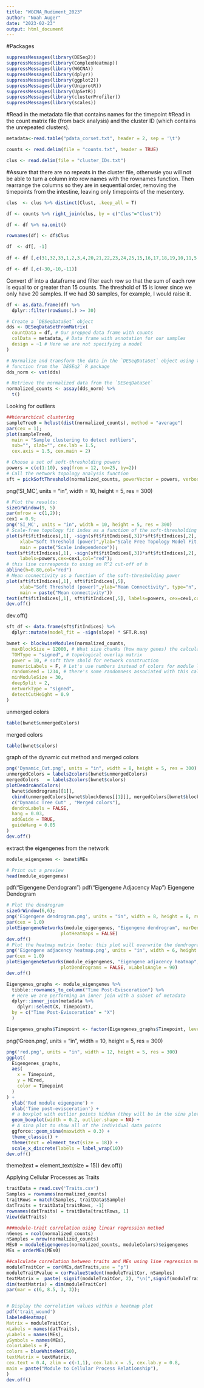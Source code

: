 ```yaml
---
title: "WGCNA_Rudiment_2023"
author: "Noah Auger"
date: "2023-02-23"
output: html_document
---
```




#Packages
```r
suppressMessages(library(DESeq2))
suppressMessages(library(ComplexHeatmap))
suppressMessages(library(WGCNA))
suppressMessages(library(dplyr))
suppressMessages(library(ggplot2))
suppressMessages(library(UniprotR))
suppressMessages(library(UpSetR))
suppressMessages(library(clusterProfiler))
suppressMessages(library(scales))
```





#Read in the metadata file that contains names for the timepoint 
#Read in the count matrix file (from back analysis) and the cluster ID (which contains the unrepeated clusters).
```r
metadata<-read.table("pdata_corset.txt", header = 2, sep = '\t')

counts <- read.delim(file = "counts.txt", header = TRUE)

clus <- read.delim(file = "cluster_IDs.txt")
```


#Assure that there are no repeats in the cluster file, otherwsie you will not be able to turn a column into row names with the rownames function. Then rearrange the columns so they are in sequential order, removing the timepoints from the intestine, leaving only timepoints of the mesentery.
```r
clus  <- clus %>% distinct(Clust, .keep_all = T) 

df <- counts %>% right_join(clus, by = c("Clus"="Clust"))

df <- df %>% na.omit() 

rownames(df) <- df$Clus

df  <- df[, -1]
 
df <- df [,c(31,32,33,1,2,3,4,20,21,22,23,24,25,15,16,17,18,19,10,11,5,6,7,8,9,12,13,14,26,27,28,29,30)]

df <- df [,c(-30,-10,-11)]
```


Convert df into a dataframe and filter each row so that the sum of each row is equal to or greater than 15 counts. The threshold of 15 is lower since we only have 20 samples. If we had 30 samples, for example, I would raise it.
```r
df <- as.data.frame(df) %>%
  dplyr::filter(rowSums(.) >= 30)
```


```r
# Create a `DESeqDataSet` object
dds <- DESeqDataSetFromMatrix(
  countData = df, # Our prepped data frame with counts
  colData = metadata, # Data frame with annotation for our samples
  design = ~1 # Here we are not specifying a model
)
```


```r
# Normalize and transform the data in the `DESeqDataSet` object using the `vst()`
# function from the `DESEq2` R package
dds_norm <- vst(dds)
```


```r
# Retrieve the normalized data from the `DESeqDataSet`
normalized_counts <- assay(dds_norm) %>%
  t()
```

Looking for outliers
```r
##hierarchical clustering
sampleTree0 = hclust(dist(normalized_counts), method = "average")
par(cex = 1);
plot(sampleTree0, 
  main = "Sample clustering to detect outliers", 
  sub="", xlab="", cex.lab = 1.5,
  cex.axis = 1.5, cex.main = 2)
```


```r
# Choose a set of soft-thresholding powers
powers = c(c(1:10), seq(from = 12, to=25, by=2))
# Call the network topology analysis function
sft = pickSoftThreshold(normalized_counts, powerVector = powers, verbose = 5, networkType = "signed")
```


png('SI_MC', units = "in", width = 10, height = 5, res = 300)

```r
# Plot the results:
sizeGrWindow(9, 5)
par(mfrow = c(1,2));
cex1 = 0.9;
png('SI_MC', units = "in", width = 10, height = 5, res = 300)
# Scale-free topology fit index as a function of the soft-thresholding power
plot(sft$fitIndices[,1], -sign(sft$fitIndices[,3])*sft$fitIndices[,2],
     xlab="Soft Threshold (power)",ylab="Scale Free Topology Model Fit,signed R^2",type="n",
     main = paste("Scale independence"));
text(sft$fitIndices[,1], -sign(sft$fitIndices[,3])*sft$fitIndices[,2],
     labels=powers,cex=cex1,col="red");
# this line corresponds to using an R^2 cut-off of h
abline(h=0.80,col="red")
# Mean connectivity as a function of the soft-thresholding power
plot(sft$fitIndices[,1], sft$fitIndices[,5],
     xlab="Soft Threshold (power)",ylab="Mean Connectivity", type="n",
     main = paste("Mean connectivity"))
text(sft$fitIndices[,1], sft$fitIndices[,5], labels=powers, cex=cex1,col="red")
dev.off()
```
dev.off()

```r
sft_df <- data.frame(sft$fitIndices) %>%
  dplyr::mutate(model_fit = -sign(slope) * SFT.R.sq)
```


```r
bwnet <- blockwiseModules(normalized_counts,
  maxBlockSize = 12000, # What size chunks (how many genes) the calculations should be run in
  TOMType = "signed", # topological overlap matrix
  power = 10, # soft thre shold for network construction
  numericLabels = F, # Let's use numbers instead of colors for module labels
  randomSeed = 1234, # there's some randomness associated with this calculation so we should set a seed
  minModuleSize = 30,
  deepSplit = 2,
  networkType = "signed",
  detectCutHeight = 0.9
)
```


unmerged colors
```r
table(bwnet$unmergedColors)
```

merged colors
```r
table(bwnet$colors)
```


graph of the dynamic cut method and merged colors
```r
png('Dynamic_Cut.png', units = "in", width = 8, height = 5, res = 300)
unmergedColors = labels2colors(bwnet$unmergedColors)
mergedColors   = labels2colors(bwnet$colors)
plotDendroAndColors(
  bwnet$dendrograms[[1]],
  cbind(unmergedColors[bwnet$blockGenes[[1]]], mergedColors[bwnet$blockGenes[[1]]]),
  c("Dynamic Tree Cut" , "Merged colors"),
  dendroLabels = FALSE,
  hang = 0.03,
  addGuide = TRUE,
  guideHang = 0.05
)
dev.off()
```


extract the eigengenes from the network
```r
module_eigengenes <- bwnet$MEs

# Print out a preview
head(module_eigengenes)
```
pdf("Eigengene Dendogram")
pdf("Eigengene Adjacency Map")
Eigengene Dendogram
```r
# Plot the dendrogram
sizeGrWindow(6,6);
png('Eigengene dendrogram.png', units = "in", width = 8, height = 8, res = 300)
par(cex = 1.0)
plotEigengeneNetworks(module_eigengenes, "Eigengene dendrogram", marDendro = c(0,4,2,0),
                    plotHeatmaps = FALSE)
dev.off()
# Plot the heatmap matrix (note: this plot will overwrite the dendrogram plot)
png('Eigengene adjacency heatmap.png', units = "in", width = 6, height = 8, res = 300)
par(cex = 1.0)
plotEigengeneNetworks(module_eigengenes, "Eigengene adjacency heatmap", marHeatmap = c(3,4,2,2),
                    plotDendrograms = FALSE, xLabelsAngle = 90)
dev.off()
```


```r
Eigengenes_graphs <- module_eigengenes %>%
  tibble::rownames_to_column("Time Post-Evisceration") %>%
  # Here we are performing an inner join with a subset of metadata
  dplyr::inner_join(metadata %>%
    dplyr::select(X, Timepoint),
  by = c("Time Post-Evisceration" = "X")
  )
```

```r
Eigengenes_graphs$Timepoint <- factor(Eigengenes_graphs$Timepoint, levels = c('Normal Mesentery', '12h', '1d', '3d' ,'7d', '14d Rudiment', '14d Anterior', '14d Posterior', '21d', 'Normal Intestine'))
```

png('Green.png', units = "in", width = 10, height = 5, res = 300)
```r
png('red.png', units = "in", width = 12, height = 5, res = 300)
ggplot(
  Eigengenes_graphs,
  aes(
    x = Timepoint,
    y = MEred,
    color = Timepoint
  )
) +
  ylab('Red module eigengene') +
  xlab('Time post-evisceration') +
  # a boxplot with outlier points hidden (they will be in the sina plot)
  geom_boxplot(width = 0.2, outlier.shape = NA) +
  # A sina plot to show all of the individual data points
  ggforce::geom_sina(maxwidth = 0.3) +
  theme_classic() +
  theme(text = element_text(size = 18)) +
  scale_x_discrete(labels = label_wrap(10))
dev.off()
```

 theme(text = element_text(size = 15)) 
dev.off()



Applying Cellular Processes as Traits
```r
traitData = read.csv('Traits.csv')
Samples = rownames(normalized_counts)
traitRows = match(Samples, traitData$Sample)
datTraits = traitData[traitRows, -1]
rownames(datTraits) = traitData[traitRows, 1]
View(datTraits)
```


```r
###module-trait correlation using linear regression method
nGenes = ncol(normalized_counts)
nSamples = nrow(normalized_counts)
MEs0 = moduleEigengenes(normalized_counts, moduleColors)$eigengenes
MEs = orderMEs(MEs0)

##calculate correlation between traits and MEs using line regression method
moduleTraitCor = cor(MEs,datTraits,use = "p")
moduleTraitPvalue = corPvalueStudent(moduleTraitCor, nSamples)
textMatrix =  paste( signif(moduleTraitCor, 2), "\n(",signif(moduleTraitPvalue, 1),")", sep = "")
dim(textMatrix) = dim(moduleTraitCor)
par(mar = c(6, 8.5, 3, 3));


# Display the correlation values within a heatmap plot
pdf('trait_wound')
labeledHeatmap(
Matrix = moduleTraitCor,
xLabels = names(datTraits),
yLabels = names(MEs),
ySymbols = names(MEs),
colorLabels = F,
colors = blueWhiteRed(50),
textMatrix = textMatrix,
cex.text = 0.4, zlim = c(-1,1), cex.lab.x = .5, cex.lab.y = 0.8,
main = paste("Module to Cellular Process Relationship"),
)
dev.off()
```

